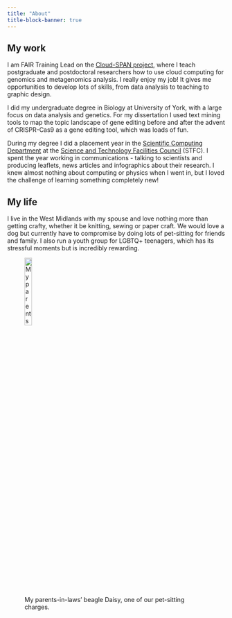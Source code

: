 ```yaml
---
title: "About"
title-block-banner: true
---
```

## My work
I am FAIR Training Lead on the [Cloud-SPAN project](https://cloud-span.york.ac.uk/), where I teach postgraduate and postdoctoral researchers how to use cloud computing for genomics and metagenomics analysis. I really enjoy my job! It gives me opportunities to develop lots of skills, from data analysis to teaching to graphic design.

I did my undergraduate degree in Biology at University of York, with a large focus on data analysis and genetics. For my dissertation I used text mining tools to  map the topic landscape of gene editing before and after the advent of CRISPR-Cas9 as a gene editing tool, which was loads of fun.

During my degree I did a placement year in the [Scientific Computing Department](https://www.scd.stfc.ac.uk/Pages/home.aspx) at the [Science and Technology Facilities Council](https://www.ukri.org/councils/stfc/) (STFC). I spent the year working in communications - talking to scientists and producing leaflets, news articles and infographics about their research. I knew almost nothing about computing or physics when I went in, but I loved the challenge of learning something completely new!

## My life
I live in the West Midlands with my spouse and love nothing more than getting crafty, whether it be knitting, sewing or paper craft. We would love a dog but currently have to compromise by doing lots of pet-sitting for friends and family. I also run a youth group for LGBTQ+ teenagers, which has its stressful moments but is incredibly rewarding.

![My parents-in-laws' beagle Daisy, one of our pet-sitting charges.](images/crazy_daisy.jpg){width=20% fig-align="left"}